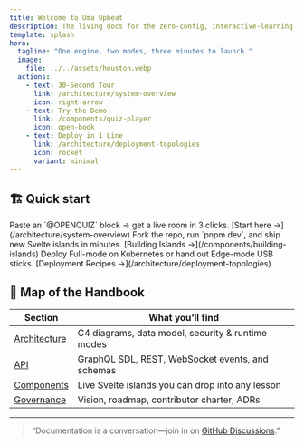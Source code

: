 ```yaml
---
title: Welcome to Uma Upbeat
description: The living docs for the zero-config, interactive-learning platform.
template: splash
hero:
  tagline: "One engine, two modes, three minutes to launch."
  image:
    file: ../../assets/houston.webp
  actions:
    - text: 30-Second Tour
      link: /architecture/system-overview
      icon: right-arrow
    - text: Try the Demo
      link: /components/quiz-player
      icon: open-book
    - text: Deploy in 1 Line
      link: /architecture/deployment-topologies
      icon: rocket
      variant: minimal
---
```



## 🏗️ Quick start

<CardGrid stagger>
  <Card title="Teachers & Facilitators" icon="pencil">
    Paste an `@OPENQUIZ` block → get a live room in 3 clicks.  
    [Start here →](/architecture/system-overview)
  </Card>

  <Card title="Developers" icon="code">
    Fork the repo, run `pnpm dev`, and ship new Svelte islands in minutes.  
    [Building Islands →](/components/building-islands)
  </Card>

  <Card title="DevOps & Admins" icon="setting">
    Deploy Full-mode on Kubernetes or hand out Edge-mode USB sticks.  
    [Deployment Recipes →](/architecture/deployment-topologies)
  </Card>
</CardGrid>

## 📂 Map of the Handbook

| Section | What you’ll find |
| --- | --- |
| [Architecture](/architecture) | C4 diagrams, data model, security & runtime modes |
| [API](/api) | GraphQL SDL, REST, WebSocket events, and schemas |
| [Components](/components) | Live Svelte islands you can drop into any lesson |
| [Governance](/governance) | Vision, roadmap, contributor charter, ADRs |

---

> “Documentation is a conversation—join in on [GitHub Discussions](https://github.com/UmaUpbeat/Handbook/discussions).”
